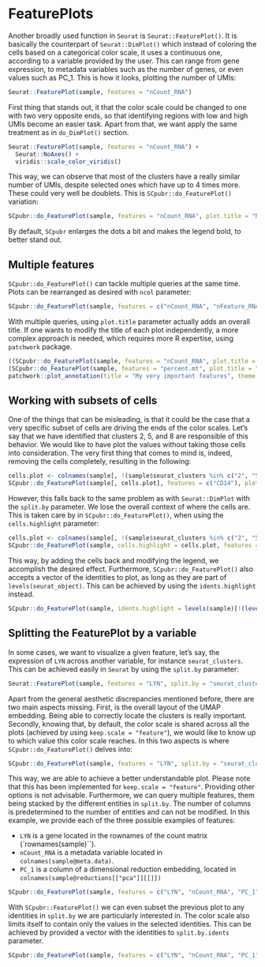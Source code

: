 # FeaturePlots 
Another broadly used function in `Seurat` is `Seurat::FeaturePlot()`. It is basically the counterpart of `Seurat::DimPlot()` which instead of coloring the cells based on a categorical color scale, it uses a continuous one, according to a variable provided by the user. This can range from gene expression, to metadata variables such as the number of genes, or even values such as PC_1. This is how it looks, plotting the number of UMIs:

```r
Seurat::FeaturePlot(sample, features = "nCount_RNA")
```
First thing that stands out, it that the color scale could be changed to one with two very opposite ends, so that identifying regions with low and high UMIs become an easier task. Apart from that, we want apply the same treatment as in `do_DimPlot()` section. 

```r
Seurat::FeaturePlot(sample, features = "nCount_RNA") + 
  Seurat::NoAxes() + 
  viridis::scale_color_viridis()
```

This way, we can observe that most of the clusters have a really similar number of UMIs, despite selected ones which have up to 4 times more. These could very well be doublets. This is `SCpubr::do_FeaturePlot()` variation:

```r
SCpubr::do_FeaturePlot(sample, features = "nCount_RNA", plot.title = "Number of UMIs")
```

By default, `SCpubr` enlarges the dots a bit and makes the legend bold, to better stand out. 

## Multiple features

`SCpubr::do_FeaturePlot()` can tackle multiple queries at the same time. Plots can be rearranged as desired with `ncol` parameter:

```r
SCpubr::do_FeaturePlot(sample, features = c("nCount_RNA", "nFeature_RNA", "percent.mt", "CD14"), plot.title = "My very important features", ncol = 2)
```

With multiple queries, using `plot.title` parameter actually adds an overall title. If one wants to modify the title of each plot independently, a more complex approach is needed, which requires more R expertise, using `patchwork` package.

```r
((SCpubr::do_FeaturePlot(sample, features = "nCount_RNA", plot.title = "Plot A") | SCpubr::do_FeaturePlot(sample, features = "nFeature_RNA", plot.title = "Plot B")) /
(SCpubr::do_FeaturePlot(sample, features = "percent.mt", plot.title = "Plot C") | SCpubr::do_FeaturePlot(sample, features = "CD14", plot.title = "Plot D"))) + 
patchwork::plot_annotation(title = "My very important features", theme = ggplot2::theme(plot.title = ggplot2::element_text(size = 18, face = "bold", hjust = 0.5)))

```

## Working with subsets of cells

One of the things that can be misleading, is that it could be the case that a very specific subset of cells are driving the ends of the color scales. Let's say that we have identified that clusters 2, 5, and 8 are responsible of this behavior. We would like to have plot the values without taking those cells into consideration. The very first thing that comes to mind is, indeed, removing the cells completely, resulting in the following:

```r
cells.plot <- colnames(sample[, !(sample$seurat_clusters %in% c("2", "5", "8"))])
SCpubr::do_FeaturePlot(sample[, cells.plot], features = c("CD14"), plot.title = "My very important features")
```

However, this falls back to the same problem as with `Seurat::DimPlot` with the `split.by` parameter. We lose the overall context of where the cells are. This is taken care by in `SCpubr::do_FeaturePlot()`, when using the `cells.highlight` parameter:

```r
cells.plot <- colnames(sample[, !(sample$seurat_clusters %in% c("2", "5", "8"))])
SCpubr::do_FeaturePlot(sample, cells.highlight = cells.plot, features = c("CD14"), plot.title = "My very important features")
```
This way, by adding the cells back and modifying the legend, we accomplish the desired effect. Furthermore, `SCpubr::do_FeaturePlot()` also accepts a vector of the identities to plot, as long as they are part of `levels(seurat_object)`. This can be achieved by using the `idents.highlight` instead.

```r

SCpubr::do_FeaturePlot(sample, idents.highlight = levels(sample)[!(levels(sample) %in% c("2", "5", "8"))], features = c("CD14"), plot.title = "My very important features")
```
## Splitting the FeaturePlot by a variable
In some cases, we want to visualize a given feature, let's say, the expression of `LYN` across another variable, for instance `seurat_clusters`. This can be achieved easily in `Seurat` by using the `split.by` parameter:

```r
Seurat::FeaturePlot(sample, features = "LYN", split.by = "seurat_clusters")
```
Apart from the general aesthetic discrepancies mentioned before, there are two main aspects missing. First, is the overall layout of the UMAP embedding. Being able to correctly locate the clusters is really important. Secondly, knowing that, by default, the color scale is shared across all the plots (achieved by using `keep.scale = "feature"`), we would like to know up to which value this color scale reaches. In this two aspects is where `SCpubr::do_FeaturePlot()` delves into: 

```r
SCpubr::do_FeaturePlot(sample, features = "LYN", split.by = "seurat_clusters")
```

This way, we are able to achieve a better understandable plot. Please note that this has been implemented for `keep.scale = "feature"`. Providing other options is not advisable. Furthermore, we can query multiple features, them being stacked by the different entities in `split.by`. The number of columns is predetermined to the number of entities and can not be modified. In this example, we provide each of the three possible examples of features:

- `LYN` is a gene located in the rownames of the count matrix (`rownames(sample)``).
- `nCount_RNA` is a metadata variable located in `colnames(sample@meta.data)`.
- `PC_1` is a column of a dimensional reduction embedding, located in `colnames(sample@reductions[["pca"]][[]])`

```r
SCpubr::do_FeaturePlot(sample, features = c("LYN", "nCount_RNA", "PC_1"), split.by = "seurat_clusters")
```

With `SCpubr::FeaturePlot()` we can even subset the previous plot to any identities in `split.by` we are particularly interested in. The color scale also limits itself to contain only the values in the selected identities. This can be achieved by provided a vector with the identities to `split.by.idents` parameter.

```r
SCpubr::do_FeaturePlot(sample, features = c("LYN", "nCount_RNA", "PC_1"), split.by = "seurat_clusters", split.by.idents = c("2", "5", "7"))
```
